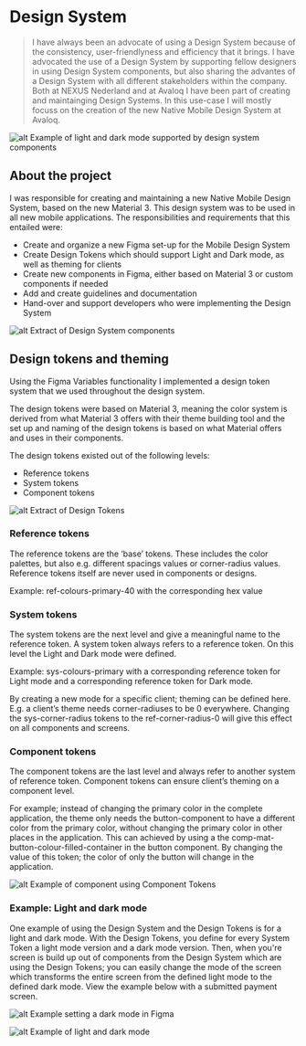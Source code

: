 # Design System

> I have always been an advocate of using a Design System because of the consistency, user-friendlyness and efficiency that it brings. I have advocated the use of a Design System by supporting fellow designers in using Design System components, but also sharing the advantes of a Design System with all different stakeholders within the company. Both at NEXUS Nederland and at Avaloq I have been part of creating and maintainging Design Systems. In this use-case I will mostly focuss on the creation of the new Native Mobile Design System at Avaloq. 

![alt](./dark_mode.png "text on mouseover")
Example of light and dark mode supported by design system components

## About the project
I was responsible for creating and maintaining a new Native Mobile Design System, based on the new Material 3. This design system was to be used in all new mobile applications. The responsibilities and requirements that this entailed were:

- Create and organize a new Figma set-up for the Mobile Design System
- Create Design Tokens which should support Light and Dark mode, as well as theming for clients
- Create new components in Figma, either based on Material 3 or custom components if needed
- Add and create guidelines and documentation
- Hand-over and support developers who were implementing the Design System

![alt](./Design_system.png "text on mouseover")
Extract of Design System components


## Design tokens and theming
Using the Figma Variables functionality I implemented a design token system that we used throughout the design system.

The design tokens were based on Material 3, meaning the color system is derived from what Material 3 offers with their theme building tool and the set up and naming of the design tokens is based on what Material offers and uses in their components.

The design tokens existed out of the following levels:

- Reference tokens
- System tokens
- Component tokens

![alt](./tokens.png "text on mouseover")
Extract of Design Tokens


### Reference tokens
The reference tokens are the ‘base’ tokens. These includes the color palettes, but also e.g. different spacings values or corner-radius values. Reference tokens itself are never used in components or designs.

Example: ref-colours-primary-40 with the corresponding hex value

### System tokens
The system tokens are the next level and give a meaningful name to the reference token. A system token always refers to a reference token. On this level the Light and Dark mode were defined.

Example: sys-colours-primary with a corresponding reference token for Light mode and a corresponding reference token for Dark mode.

By creating a new mode for a specific client; theming can be defined here. E.g. a client’s theme needs corner-radiuses to be 0 everywhere. Changing the sys-corner-radius tokens to the ref-corner-radius-0 will give this effect on all components and screens.

### Component tokens
The component tokens are the last level and always refer to another system of reference token. Component tokens can ensure client’s theming on a component level.

For example; instead of changing the primary color in the complete application, the theme only needs the button-component to have a different color from the primary color, without changing the primary color in other places in the application. This can achieved by using a the comp-mat-button-colour-filled-container in the button component. By changing the value of this token; the color of only the button will change in the application.

![alt](./component_tokens.png "text on mouseover")
Example of component using Component Tokens

### Example: Light and dark mode
One example of using the Design System and the Design Tokens is for a light and dark mode. With the Design Tokens, you define for every System Token a light mode version and a dark mode version. Then, when you're screen is build up out of components from the Design System which are using the Design Tokens; you can easily change the mode of the screen which transforms the entire screen from the defined light mode to the defined dark mode. View the example below with a submitted payment screen. 

![alt](./dark_mode_figma.png "text on mouseover")
Example setting a dark mode in Figma

![alt](./dark_mode.png "text on mouseover")
Example of light and dark mode